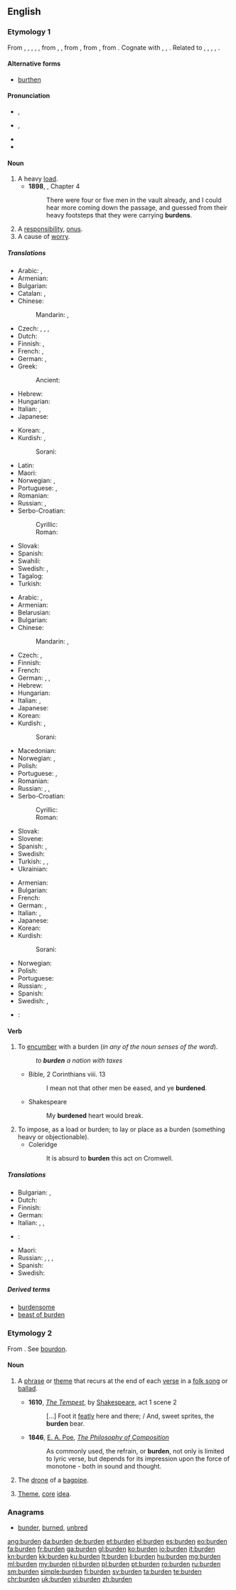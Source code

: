 ==English==
{{wikipedia}}

===Etymology 1===
From {{etyl|enm|en}} {{term|burden|lang=enm}}, {{term|birden|lang=enm}}, {{term|burthen|lang=enm}}, {{term|birthen|lang=enm}}, {{term|byrthen|lang=enm}}, from {{etyl|ang|en}} {{term|byrden|lang=ang}}, {{term|byrþen||burden, load, weight; charge, duty|lang=ang|sc=unicode}}, from {{etyl|gem-pro|en}} {{term/t|gem-pro|*burþinjō||burden}}, from {{etyl|gem-pro|en}} {{term/t|gem-pro|*burþį̄||burden}}, from {{etyl|ine-pro|en}} {{term/t|ine-pro|*bʰer-||to carry, bear}}. Cognate with {{etyl|sco|-}} {{term|burthine||burden|lang=sco}}, {{etyl|gml|-}} {{term|borden||burden|lang=gml}}, {{etyl|gmh|-}} {{term|bürden||burden, load|lang=gmh}}. Related to {{etyl|ang|-}} {{term|byrd||burden|lang=ang}}, {{etyl|de|-}} {{term|Bürde||burden, weight|lang=de}}, {{etyl|da|-}} {{term|byrde||burden|lang=da}}, {{etyl|sv|-}} {{term|börde||burden|lang=sv}}, {{etyl|is|-}} {{term|byrði||burden|lang=is}}.

====Alternative forms====
* [[burthen]] {{qualifier|archaic}}

====Pronunciation====
* {{a|RP}} {{IPA|/ˈbɜːdn/}}, {{X-SAMPA|/"b3:dn/}}
* {{a|GenAm}} {{IPA|/ˈbɝdn/}}, {{X-SAMPA|/"b3`dn/}}
* {{audio|en-us-burden.ogg|Audio (US)}}
* {{rhymes|ɜː(ɹ)dən}}

====Noun====
{{en-noun}}

# A heavy [[load]].
#* '''1898''', {{w|J. Meade Falkner}}, {{w|Moonfleet}} Chapter 4
#*: There were four or five men in the vault already, and I could hear more coming down the passage, and guessed from their heavy footsteps that they were carrying '''burdens'''.
# A [[responsibility]], [[onus]].
# A cause of [[worry]].

=====Translations=====
{{trans-top|heavy load}}
* Arabic: {{t-|ar|حمل|m|tr=ḥiml}}, {{t-|ar|عبء|m|tr=ʿibʾ}}
* Armenian: {{t+|hy|բեռ|tr=beṙ}}
* Bulgarian: {{t+|bg|товар|m|tr=továr}}
* Catalan: {{t+|ca|càrrega|f}}, {{t-|ca|carga}}
* Chinese:
*: Mandarin: {{t|cmn|負荷|sc=Hani}}, {{t|cmn|负荷|tr=fùhè|sc=Hani}}
* Czech: {{t+|cs|břemeno|n}}, {{t-|cs|zatížení|n}}, {{t+|cs|náklad|m}}, {{t-|cs|zátěž|f}}
* Dutch: {{t+|nl|last|m}}
* Finnish: {{t+|fi|kuorma}}, {{t+|fi|taakka}}
* French: {{t+|fr|charge|f}}, {{t+|fr|fardeau|m}}
* German: {{t+|de|Belastung|f}}, {{t+|de|Last|f}}
* Greek:
*: Ancient: {{tø|grc|ἄχθος|n|sc=polytonic}}
* Hebrew: {{t|he|נטל|m|tr=net'el|sc=Hebr}}
* Hungarian: {{t+|hu|teher}}
* Italian: {{t+|it|carico|m}}, {{t+|it|fardello}}
* Japanese: {{t-|ja|積み荷|tr=つみに, tsumini|sc=Jpan}}
{{trans-mid}}
* Korean: {{t|ko|짐|tr=jim|sc=Kore}}, {{t|ko|바리|tr=bari|sc=Kore}}
* Kurdish: {{t|ku|berpirsiyarî|f}}, {{t|ku|bar|m}}
*: Sorani: {{t|ckb|بار گرانی|sc=ku-Arab}}
* Latin: {{t-|la|sarcina}}
* Maori: {{t|mi|wahanga}}
* Norwegian: {{t-|no|byrde|m}}, {{t-|no|belastning|m}}
* Portuguese: {{t+|pt|carga}}, {{t+|pt|fardo|m}}
* Romanian: {{t-|ro|sarcină}}
* Russian: {{t+|ru|ноша|f|tr=nóša}}, {{t+|ru|груз|m|tr=gruz|sc=Cyrl}}
* Serbo-Croatian:
*: Cyrillic: {{t-|sh|бреме|n|alt=бре̏ме}}
*: Roman: {{t-|sh|breme|n|alt=brȅme}}
* Slovak: {{t-|sk|bremeno|n}}
* Spanish: {{t+|es|carga}}
* Swahili: {{t|sw|mzigo}}
* Swedish: {{t+|sv|börda}}, {{t-|sv|belastning}}
* Tagalog: {{t-|tl|dinadalang mabigat}}
* Turkish: {{t+|tr|yük}}
{{trans-bottom}}

{{trans-top|responsibility, onus}}
* Arabic: {{t-|ar|حمل|m|tr=ḥiml}}, {{t-|ar|عبء|m|tr=ʿibʾ}}
* Armenian: {{t+|hy|բեռ|tr=beṙ}}
* Belarusian: {{t-|be|цяжар|m|tr=cjažár|sc=Cyrl}}
* Bulgarian: {{t+|bg|бреме|n|tr=bréme|sc=Cyrl}}
* Chinese:
*: Mandarin: {{t|cmn|負擔|sc=Hani}}, {{t|cmn|负担|tr=fùdān|sc=Hani}}
* Czech: {{t+|cs|břemeno|n}}, {{t|cs|břímě|n}}
* Finnish: {{t+|fi|vastuu}}
* French: {{t+|fr|fardeau|m}}
* German: {{t+|de|Belastung|f}}, {{t+|de|Last|f}}, {{t+|de|Bürde|f}}
* Hebrew: {{t|he|נטל|m|tr=net'el|sc=Hebr}}
* Hungarian: {{t+|hu|teher}}
* Italian: {{t+|it|responsabilità|f}}, {{t+|it|onere|m}}
* Japanese: {{t+|ja|負担|tr=ふたん, futan|sc=Jpan}}
* Korean: {{t|ko|짐|tr=jim|sc=Kore}}
* Kurdish: {{t|ku|berpirsiyarî|f}}, {{t|ku|bar|m}}
*: Sorani: {{t|ckb|بار|sc=ku-Arab}}
{{trans-mid}}
* Macedonian: {{t-|mk|бреме|n|tr=bréme|sc=Cyrl}}
* Norwegian: {{t-|no|byrde|m}}, {{t+|no|ansvar|n}}
* Polish: {{t-|pl|brzemię|n}}
* Portuguese: {{t+|pt|responsabilidade|f}}, {{t+|pt|obrigação}}
* Romanian: {{t-|ro|sarcină}}
* Russian: {{t+|ru|бремя|n|tr=brémja}}, {{t+|ru|тяжесть|f|tr=tjážestʹ|sc=Cyrl}}, {{t+|ru|нагрузка|f|tr=nagrúzka|sc=Cyrl}}
* Serbo-Croatian:
*: Cyrillic: {{t-|sh|бреме|n|alt=бре̏ме}}
*: Roman: {{t-|sh|breme|n|alt=brȅme}}
* Slovak: {{t-|sk|bremeno|n}}
* Slovene: {{t+|sl|breme|n}}
* Spanish: {{t+|es|carga|f}}, {{t+|es|responsabilidad|f}}
* Swedish: {{t+|sv|plikt}}
* Turkish: {{t+|tr|zahmet}}, {{t+|tr|yükümlülük}}, {{t+|tr|sorumluluk}}
* Ukrainian: {{t-|uk|тягар|m|tr=tjahár|sc=Cyrl}}
{{trans-bottom}}

{{trans-top|cause of worry}}
* Armenian: {{t+|hy|բեռ|tr=beṙ}}
* Bulgarian: {{t+|bg|бреме|n}}
* French: {{t+|fr|fardeau|m}}
* German: {{t+|de|Sorge|f}}, {{t+|de|Bürde|f}}
* Italian: {{t+|it|preoccupazione|f}}, {{t+|it|fardello|m}}
* Japanese: {{t-|ja|心配事|tr=しんぱいごと, shimpaigoto|sc=Jpan}}
* Korean: {{t|ko|짐|tr=jim|sc=Kore}}
* Kurdish: {{t|ku|bar|m}}
*: Sorani: {{t|ckb|به‌ڵا|sc=ku-Arab}}
{{trans-mid}}
* Norwegian: {{t-|no|belastning|m}}
* Polish: {{t-|pl|brzemię|n}}
* Portuguese: {{t+|pt|preocupação|f}}
* Russian: {{t+|ru|бремя|n|tr=brémja}}, {{t+|ru|обуза|f|tr=obúza}}
* Spanish: {{t+|es|preocupación|f}}
* Swedish: {{t+|sv|börda}}, {{t-|sv|belastning}}
{{trans-bottom}}

{{checktrans-top}}
{{trans-mid}}
* {{ttbc|te}}: {{t|te|భారం|tr=bhaaraM|sc=Telu}}
{{trans-bottom}}

====Verb====
{{en-verb}}

# {{context|transitive|lang=en}} To [[encumber]] with a burden (''in any of the noun senses of the word'').
#: ''to '''burden''' a nation with taxes''
#* Bible, 2 Corinthians viii. 13
#*: I mean not that other men be eased, and ye '''burdened'''.
#* Shakespeare
#*: My '''burdened''' heart would break.
# To impose, as a load or burden; to lay or place as a burden (something heavy or objectionable).
#* Coleridge
#*: It is absurd to '''burden''' this act on Cromwell.

=====Translations=====
{{trans-top|encumber}}
* Bulgarian: {{t+|bg|натоварвам}}, {{t+|bg|обременявам}}
* Dutch: {{t+|nl|bezwaren}}
* Finnish: {{t-|fi|kuormata}}
* German: {{t+|de|belasten}}
* Italian: {{t-|it|gravare}}, {{t-|it|appioppare}}, {{t-|it|rifilare}}
{{trans-mid}}
* {{ttbc|ko}}: {{tø|ko|[[짐]]을 [[지우다]]|tr=jim-eul jiuda|sc=Kore}} <!-- was "[[짐]]을 [[지우다]]" - assumed sum-of-parts; if an idiom, use {{t}} instead of {{t-SOP}}. see [[User:Kephir/gadgets/xte#Translation_fixing]] -->
* Maori: {{t|mi|whakawaha}}
* Russian: {{t|ru|обременять|impf|tr=obr'em'en'át'|sc=Cyrl}}, {{t|ru|обременить|pf|tr=obr'em'enít'|sc=Cyrl}}, {{t|ru|отягощать|impf|tr=ot'agoš'át'|sc=Cyrl}}, {{t|ru|отяготить|pf|tr=ot'agotít'|sc=Cyrl}}
* Spanish: {{t-|es|gravar}}
* Swedish: {{t-|sv|belasta}}
{{trans-bottom}}

=====Derived terms=====
* [[burdensome]]
* [[beast of burden]]

===Etymology 2===
From {{etyl|fro|en}} {{term|bordon|lang=fro}}. See [[bourdon]].

====Noun====
{{en-noun}}

# {{context|music|lang=en}} A [[phrase]] or [[theme]] that recurs at the end of each [[verse]] in a [[folk song]] or [[ballad]].
#* '''1610''', ''[[s:The Tempest|The Tempest]]'', by [[w:William Shakespeare|Shakespeare]], act 1 scene 2
#*: [...] Foot it [[featly]] here and there; / And, sweet sprites, the '''burden''' bear.
#* '''1846''', [[w:Edgar Allan Poe|E. A. Poe]], ''[[s:The Philosophy of Composition|The Philosophy of Composition]]''
#*: As commonly used, the refrain, or '''burden''', not only is limited to lyric verse, but depends for its impression upon the force of monotone - both in sound and thought.
# The [[drone]] of a [[bagpipe]].
#: {{rfquotek|Ruddiman}}
# {{context|obsolete|lang=en}} [[theme|Theme]], [[core]] [[idea]].

===Anagrams===
* [[bunder#English|bunder]], [[burned#English|burned]], [[unbred#English|unbred]]

[[ang:burden]]
[[da:burden]]
[[de:burden]]
[[et:burden]]
[[el:burden]]
[[es:burden]]
[[eo:burden]]
[[fa:burden]]
[[fr:burden]]
[[ga:burden]]
[[gl:burden]]
[[ko:burden]]
[[io:burden]]
[[it:burden]]
[[kn:burden]]
[[kk:burden]]
[[ku:burden]]
[[lt:burden]]
[[li:burden]]
[[hu:burden]]
[[mg:burden]]
[[ml:burden]]
[[my:burden]]
[[nl:burden]]
[[pl:burden]]
[[pt:burden]]
[[ro:burden]]
[[ru:burden]]
[[sm:burden]]
[[simple:burden]]
[[fi:burden]]
[[sv:burden]]
[[ta:burden]]
[[te:burden]]
[[chr:burden]]
[[uk:burden]]
[[vi:burden]]
[[zh:burden]]